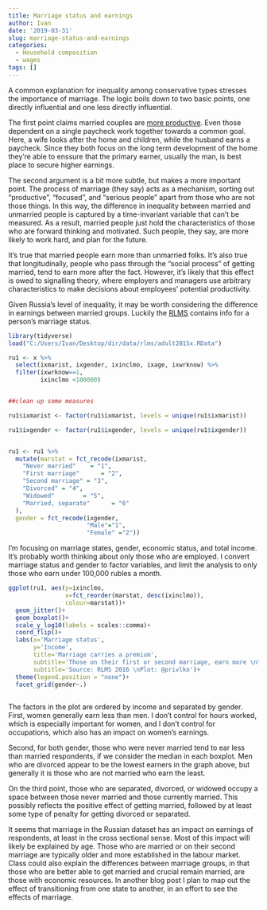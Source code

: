 ```yaml
---
title: Marriage status and earnings
author: Ivan
date: '2019-03-31'
slug: marriage-status-and-earnings
categories:
  - Household composition
  - wages
tags: []
---
```


A common explanation for inequality among conservative types stresses the importance of marriage. The logic boils down to two basic points, one directly influential and one less directly influential. 

The first point claims married couples are [more productive](https://www.nytimes.com/2012/07/15/us/two-classes-in-america-divided-by-i-do.html?pagewanted=all). Even those dependent on a single paycheck work together towards a common goal. Here, a wife looks after the home and children, while the husband earns a paycheck. Since they both focus on the long term development of the home they're able to enssure that the primary earner, usually the man, is best place to secure higher earnings.

The second argument is a bit more subtle, but makes a more important point. The process of marriage (they say) acts as a mechanism, sorting out "productive", "focused", and "serious people" apart from those who are not those things. In this way, the difference in inequality between married and unmarried people is captured by a time-invariant variable that can't be measured. As a result, married people just hold the characteristics of those who are forward thinking and motivated. Such people, they say, are more likely to work hard, and plan for the future. 

It's true that married people earn more than unmarried folks. It's also true that longitudinally, people who pass through the "social process" of getting married, tend to earn more after the fact. However, it's likely that this effect is owed to signalling theory, where employers and managers use arbitrary characteristics to make decisions about employees' potential productivity. 

Given Russia's level of inequality, it may be worth considering the difference in earnings between married groups. Luckily the [RLMS](https://www.cpc.unc.edu/projects/rlms-hse) contains info for a person's marriage status. 

```r

library(tidyverse)
load("C:/Users/Ivan/Desktop/dir/data/rlms/adult2015x.RData")

ru1 <- x %>% 
  select(ixmarist, ixgender, ixinclmo, ixage, ixwrknow) %>% 
  filter(ixwrknow==1,
         ixinclmo <100000)


##clean up some measures

ru1$ixmarist <- factor(ru1$ixmarist, levels = unique(ru1$ixmarist))

ru1$ixgender <- factor(ru1$ixgender, levels = unique(ru1$ixgender))


ru1 <- ru1 %>%
  mutate(marstat = fct_recode(ixmarist,
    "Never married"    = "1",
    "First marriage"      = "2",
    "Second marriage" = "3",
    "Divorced" = "4",
    "Widowed"        = "5",
    "Married, separate"      = "6"
  ),
  gender = fct_recode(ixgender,
                      "Male"="1",
                      "Female" ="2"))
```

I'm focusing on marriage states, gender, economic status, and total income. It's probably worth thinking about only those who are employed. I convert marriage status and gender to factor variables, and limit the analysis to only those who earn under 100,000 rubles a month. 

```r
ggplot(ru1, aes(y=ixinclmo, 
                x=fct_reorder(marstat, desc(ixinclmo)), 
                colour=marstat))+
  geom_jitter()+
  geom_boxplot()+
  scale_y_log10(labels = scales::comma)+
  coord_flip()+
  labs(x='Marriage status',
       y='Income',
       title='Marriage carries a premium',
       subtitle='Those on their first or second marriage, earn more \nthan those who never married, or those otherwise \nseparated',
       subtitle='Source: RLMS 2016 \nPlot: @privlko')+
  theme(legend.position = "none")+
  facet_grid(gender~.)
  
```

The factors in the plot are ordered by income and separated by gender. First, women generally earn less than men. I don't control for hours worked, which is especially important for women, and I don't control for occupations, which also has an impact on women's earnings. 

Second, for both gender, those who were never married tend to ear less than married respondents, if we consider the median in each boxplot. Men who are divorced appear to be the lowest earners in the graph above, but generally it is those who are not married who earn the least.

On the third point, those who are separated, divorced, or widowed occupy a space between those never married and those currently married. This possibly reflects the positive effect of getting married, followed by at least some type of penalty for getting divorced or separated. 

It seems that marriage in the Russian dataset has an impact on earnings of respondents, at least in the cross sectional sense. Most of this impact will likely be explained by age. Those who are married or on their second marriage are typically older and more established in the labour market. Class could also explain the differences between marriage groups, in that those who are better able to get married and crucial remain married, are those with economic resources. In another blog post I plan to map out the effect of transitioning from one state to another, in an effort to see the effects of marriage. 